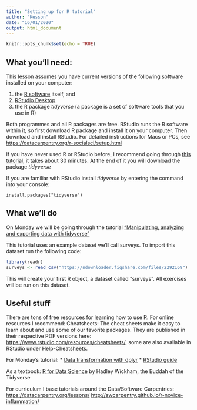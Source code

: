 ```yaml
---
title: "Setting up for R tutorial"
author: "Kesson"
date: "16/01/2020"
output: html_document
---
```


```r
knitr::opts_chunk$set(echo = TRUE)
```

## What you’ll need:
This lesson assumes you have current versions of the following software installed on your computer:

1.	the [R software](https://cran.r-project.org/) itself, and
2.	[RStudio Desktop](https://rstudio.com/products/rstudio/download/)
3.  the R package *tidyverse* (a package is a set of software tools that you use in R)

Both programmes and all R packages are free. RStudio runs the R software within it, so first download R package and install it on your computer. Then download and install RStudio. For detailed instructions for Macs or PCs, see <https://datacarpentry.org/r-socialsci/setup.html>

If you have never used R or RStudio before, I recommend going through [this tutorial](https://datacarpentry.org/r-socialsci/00-intro/index.html), it takes about 30 minutes. At the end of it you will download the package *tidyverse*

If you are familiar with RStudio install *tidyverse* by entering the command into your console:

`install.packages("tidyverse")`

## What we'll do

On Monday we will be going through the tutorial ["Manipulating, analyzing and exporting data with tidyverse"](https://datacarpentry.org/R-ecology-lesson/03-dplyr.html) 

This tutorial uses an example dataset we'll call surveys. To import this dataset run the following code:
```r
library(readr)
surveys <- read_csv("https://ndownloader.figshare.com/files/2292169")
```
This will create your first R object, a dataset called "surveys". All exercises will be run on this dataset.

## Useful stuff

There are tons of free resources for learning how to use R. 
For online resources I recommend: 
Cheatsheets:
The cheat sheets make it easy to learn about and use some of our favorite packages. They are published in their respective PDF versions here: <https://www.rstudio.com/resources/cheatsheets/>, some are also available in RStudio under Help-Cheatsheets.

For Monday's tutorial: 
*  [Data transformation with dplyr](https://github.com/rstudio/cheatsheets/blob/master/data-transformation.pdf)
*  [RStudio guide](https://github.com/rstudio/cheatsheets/blob/master/rstudio-ide.pdf)

As a textbook:
[R for Data Science](https://r4ds.had.co.nz) by Hadley Wickham, the Buddah of the Tidyverse

For curriculum I base tutorials around the Data/Software Carpentries:
<https://datacarpentry.org/lessons/>
<http://swcarpentry.github.io/r-novice-inflammation/>
